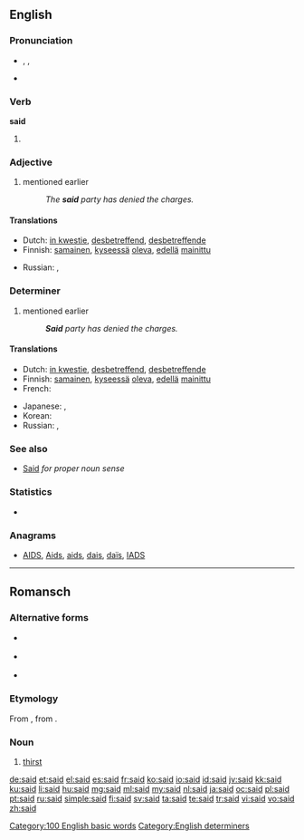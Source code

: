 ==English==

===Pronunciation===
* {{enPR|sĕd}}, {{audio-IPA|en-us-said.ogg|/sɛd/|lang=en|sex=female}}, {{X-SAMPA|sEd/}}
* {{rhymes|ɛd}}

===Verb===
'''said'''

# {{en-past of|say}}

===Adjective===
{{en-adj|-}}

# mentioned earlier
#: ''The '''said''' party has denied the charges.''

====Translations====
{{trans-top|mentioned earlier}}
* Dutch: [[in kwestie]], [[desbetreffend]], [[desbetreffende]]
* Finnish: [[samainen]], [[kyseessä]] [[olla|oleva]], [[edellä]] [[mainittu]]
{{trans-mid}}
* Russian: {{t|ru|упомянутый|tr=upomjánutyj|sc=Cyrl}}, {{t|ru|сказанный|tr=skázannyj|sc=Cyrl}} {{qualifier|that was said}}
{{trans-bottom}}

===Determiner===
{{en-det}}

# mentioned earlier
#: '''''Said''' party has denied the charges.''

====Translations====
{{trans-top|mentioned earlier}}
* Dutch: [[in kwestie]], [[desbetreffend]], [[desbetreffende]]
* Finnish: [[samainen]], [[kyseessä]] [[olla|oleva]], [[edellä]] [[mainittu]]
* French: {{t+|fr|ledit}}
{{trans-mid}}
* Japanese: {{t-|ja|前記|tr=zenki}}, {{t+|ja|該|tr=gai}}
* Korean: {{t+|ko|상기|tr=sanggi|sc=Hang}}
* Russian: {{t|ru|вышеупомянутый|tr=vyšeupomjánutyj|sc=Cyrl}}, {{t|ru|вышеуказанный|tr=vyšeukázannyj|sc=Cyrl}}
{{trans-bottom}}

===See also===
* [[Said]] ''for proper noun sense''

===Statistics===
* {{rank|an|we|who|44|said|would|been|will}}

===Anagrams===
* [[AIDS#English|AIDS]], [[Aids#English|Aids]], [[aids#English|aids]], [[dais#English|dais]], [[daïs#English|daïs]], [[IADS#English|IADS]]

[[Category:100 English basic words]]
[[Category:English determiners]]

----

==Romansch==

===Alternative forms===
* {{qualifier|Sursilvan}} {{l|rm|seit}}
* {{qualifier|Sutsilvan}} {{l|rm|set}}
* {{qualifier|Surmiran}} {{l|rm|seid}}

===Etymology===
From {{etyl|la|rm}} {{term|sitis|lang=la}}, from {{etyl|ine-pro|rm}} {{recons|dʰgʷʰítis||perishing, decrease|lang=ine-pro}}.

===Noun===
{{head|rm|noun|g=f}}

# {{context|Rumantsch Grischun|Puter|Vallader|lang=rm}} [[thirst]]

[[de:said]]
[[et:said]]
[[el:said]]
[[es:said]]
[[fr:said]]
[[ko:said]]
[[io:said]]
[[id:said]]
[[jv:said]]
[[kk:said]]
[[ku:said]]
[[li:said]]
[[hu:said]]
[[mg:said]]
[[ml:said]]
[[my:said]]
[[nl:said]]
[[ja:said]]
[[oc:said]]
[[pl:said]]
[[pt:said]]
[[ru:said]]
[[simple:said]]
[[fi:said]]
[[sv:said]]
[[ta:said]]
[[te:said]]
[[tr:said]]
[[vi:said]]
[[vo:said]]
[[zh:said]]